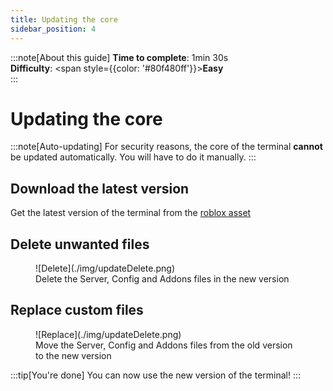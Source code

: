 ```yaml
---
title: Updating the core
sidebar_position: 4
---
```




:::note[About this guide]
**Time to complete**: 1min 30s <br />
**Difficulty**: <span style={{color: '#80f480ff'}}>**Easy**</span> <br />
:::

# Updating the core

:::note[Auto-updating]
For security reasons, the core of the terminal **cannot** be updated automatically. You will have to do it manually.
:::


## Download the latest version
Get the latest version of the terminal from the [roblox asset](https://create.roblox.com/store/asset/84128149480236)

## Delete unwanted files

<div style={{maxWidth: '50%'}}>
  <figure>
![Delete](./img/updateDelete.png)
    <figcaption>Delete the Server, Config and Addons files in the new version</figcaption>
  </figure>
</div>

## Replace custom files

<div style={{maxWidth: '50%'}}>
  <figure>
![Replace](./img/updateDelete.png)
    <figcaption>Move the Server, Config and Addons files 
from the old version to the new version</figcaption>
  </figure>
</div>

:::tip[You're done]
 You can now use the new version of the terminal!
:::